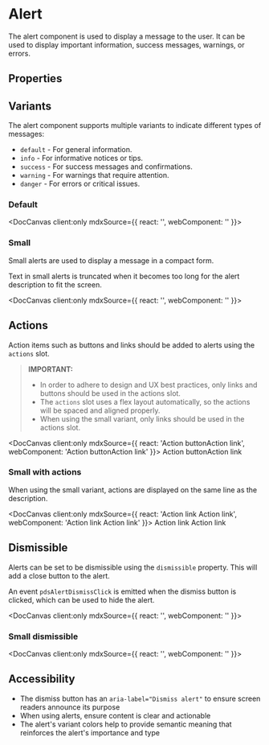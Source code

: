 
# Alert

The alert component is used to display a message to the user. It can be used to display important information, success messages, warnings, or errors.

## Properties

<DocArgsTable componentName="pds-alert" docSource={components} />

## Variants

The alert component supports multiple variants to indicate different types of messages:

- `default` - For general information.
- `info` - For informative notices or tips.
- `success` - For success messages and confirmations.
- `warning` - For warnings that require attention.
- `danger` - For errors or critical issues.

### Default

<DocCanvas client:only
  mdxSource={{
    react: '<pdsAlert description="Alerts can also have description text that can be used to provide more information about the alert." heading="Alert heading text" variant="default"></pdsAlert>',
    webComponent: '<pds-alert description="Alerts can also have description text that can be used to provide more information about the alert." heading="Alert heading text" variant="default"></pds-alert>'
}}>
  <pds-alert description="Alerts can also have description text that can be used to provide more information about the alert." heading="Alert heading text" variant="default"></pds-alert>
</DocCanvas>

### Small

Small alerts are used to display a message in a compact form.

Text in small alerts is truncated when it becomes too long for the alert description to fit the screen.

<DocCanvas client:only
  mdxSource={{
    react: '<pdsAlert description="Small alerts use the description to provide more information about the alert, but are truncated when the text becomes too long for the alert to fit the screen." heading="Alert heading text" small="true" variant="info"></pdsAlert>',
    webComponent: '<pds-alert description="Small alerts use the description to provide more information about the alert, but are truncated when the text becomes too long for the alert to fit the screen." heading="Alert heading text" small="true" variant="info"></pds-alert>'
}}>
  <pds-alert description="Small alerts use the description to provide more information about the alert, but are truncated when the text becomes too long for the alert to fit the screen." heading="Alert heading text" small="true" variant="info"></pds-alert>
</DocCanvas>

## Actions

Action items such as buttons and links should be added to alerts using the `actions` slot.

> **IMPORTANT:**
> - In order to adhere to design and UX best practices, only links and buttons should be used in the actions slot.
> - The `actions` slot uses a flex layout automatically, so the actions will be spaced and aligned properly.
> - When using the small variant, only links should be used in the actions slot.

<DocCanvas client:only
  mdxSource={{
    react: '<pdsAlert description="Alerts can also have description text that can be used to provide more information about the alert." heading="Alert heading text" variant="success"><pdsButton slot="actions" variant="primary">Action button</pdsButton><pdsLink href="#" slot="actions" variant="plain">Action link</pdsLink></pdsAlert>',
    webComponent: '<pds-alert description="Alerts can also have description text that can be used to provide more information about the alert." heading="Alert heading text" variant="success"><pds-button slot="actions" variant="primary">Action button</pds-button><pds-link href="#" slot="actions" variant="plain">Action link</pds-link></pds-alert>'
}}>
  <pds-alert description="Alerts can also have description text that can be used to provide more information about the alert." heading="Alert heading text" variant="success"><pds-button slot="actions" variant="primary">Action button</pds-button><pds-link href="#" slot="actions" variant="plain">Action link</pds-link></pds-alert>
</DocCanvas>

### Small with actions

When using the small variant, actions are displayed on the same line as the description.

<DocCanvas client:only
  mdxSource={{
    react: '<pdsAlert description="Alerts can also have description text that can be used to provide more information about the alert." heading="Alert heading text" small="true" variant="warning"><pdsLink href="#" slot="actions" variant="plain">Action link</pdsLink> <pdsLink href="#" slot="actions" variant="plain">Action link</pdsLink></pdsAlert>',
    webComponent: '<pds-alert description="Alerts can also have description text that can be used to provide more information about the alert." heading="Alert heading text" small="true" variant="warning"><pds-link href="#" slot="actions" variant="plain">Action link</pds-link> <pds-link href="#" slot="actions" variant="plain">Action link</pds-link></pds-alert>'
}}>
  <pds-alert description="Alerts can also have description text that can be used to provide more information about the alert." heading="Alert heading text" small="true" variant="warning"><pds-link href="#" slot="actions" variant="plain">Action link</pds-link> <pds-link href="#" slot="actions" variant="plain">Action link</pds-link></pds-alert>
</DocCanvas>

## Dismissible

Alerts can be set to be dismissible using the `dismissible` property. This will add a close button to the alert.

An event `pdsAlertDismissClick` is emitted when the dismiss button is clicked, which can be used to hide the alert.

<DocCanvas client:only
  mdxSource={{
    react: '<pdsAlert description="Alerts can also have description text that can be used to provide more information about the alert." dismissible="true" heading="Alert heading text" variant="danger"></pdsAlert>',
    webComponent: '<pds-alert description="Alerts can also have description text that can be used to provide more information about the alert." dismissible="true" heading="Alert heading text" variant="danger"></pds-alert>'
}}>
  <pds-alert description="Alerts can also have description text that can be used to provide more information about the alert." dismissible="true" heading="Alert heading text" variant="danger"></pds-alert>
</DocCanvas>

### Small dismissible

<DocCanvas client:only
  mdxSource={{
    react: '<pdsAlert description="Small alerts use the description to provide more information about the alert, but are truncated when the text becomes too long for the alert to fit the screen." dismissible="true" heading="Alert heading text" small="true" variant="danger"></pdsAlert>',
    webComponent: '<pds-alert description="Small alerts use the description to provide more information about the alert, but are truncated when the text becomes too long for the alert to fit the screen." dismissible="true" heading="Alert heading text" small="true" variant="danger"></pds-alert>'
}}>
  <pds-alert description="Small alerts use the description to provide more information about the alert, but are truncated when the text becomes too long for the alert to fit the screen." dismissible="true" heading="Alert heading text" small="true" variant="danger"></pds-alert>
</DocCanvas>

## Accessibility

- The dismiss button has an `aria-label="Dismiss alert"` to ensure screen readers announce its purpose
- When using alerts, ensure content is clear and actionable
- The alert's variant colors help to provide semantic meaning that reinforces the alert's importance and type
